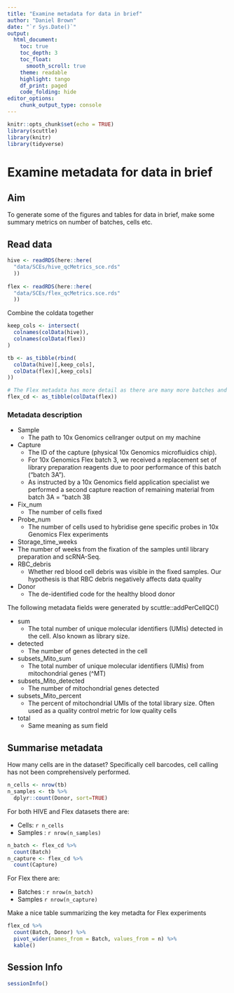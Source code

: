 ```yaml
---
title: "Examine metadata for data in brief"
author: "Daniel Brown"
date: "`r Sys.Date()`"
output:
  html_document:
    toc: true
    toc_depth: 3
    toc_float:
      smooth_scroll: true
    theme: readable
    highlight: tango 
    df_print: paged
    code_folding: hide
editor_options: 
    chunk_output_type: console
---
```


```r
knitr::opts_chunk$set(echo = TRUE)
library(scuttle)
library(knitr)
library(tidyverse)
```

# Examine metadata for data in brief

## Aim

To generate some of the figures and tables for data in brief, make some summary metrics on number of batches, cells etc.

## Read data

```r
hive <- readRDS(here::here(
  "data/SCEs/hive_qcMetrics_sce.rds"
  ))
  
flex <- readRDS(here::here(
  "data/SCEs/flex_qcMetrics.sce.rds"
  ))
```

Combine the coldata together

```r
keep_cols <- intersect(
  colnames(colData(hive)),
  colnames(colData(flex))
)

tb <- as_tibble(rbind(
  colData(hive)[,keep_cols],
  colData(flex)[,keep_cols]
))

# The Flex metadata has more detail as there are many more batches and cells
flex_cd <- as_tibble(colData(flex))
```

### Metadata description

* Sample
  + The path to 10x Genomics cellranger output on my machine
* Capture
  + The ID of the capture (physical 10x Genomics microfluidics chip).
  + For 10x Genomics Flex batch 3, we received a replacement set of library preparation reagents due to poor performance of this batch (“batch 3A”).
  + As instructed by a 10x Genomics field application specialist we performed a second capture reaction of remaining material from batch 3A = “batch 3B
* Fix_num
  + The number of cells fixed
* Probe_num
  * The number of cells used to hybridise gene specific probes in 10x Genomics Flex experiments
*  Storage_time_weeks
  + The number of weeks from the fixation of the samples until library preparation and scRNA-Seq.
* RBC_debris
  + Whether red blood cell debris was visible in the fixed samples. Our hypothesis is that RBC debris negatively affects data quality
* Donor
  + The de-identified code for the healthy blood donor
  
The following metadata fields were generated by scuttle::addPerCellQC()
  
* sum
  + The total number of unique molecular identifiers (UMIs) detected in the cell. Also known as library size.
* detected
  + The number of genes detected in the cell
* subsets_Mito_sum
  + The total number of unique molecular identifiers (UMIs) from mitochondrial genes (^MT)
* subsets_Mito_detected
  + The number of mitochondrial genes detected
* subsets_Mito_percent
  + The percent of mitochondrial UMIs of the total library size. Often used as a quality control metric for low quality cells
* total
  + Same meaning as sum field

## Summarise metadata

How many cells are in the dataset? Specifically cell barcodes, cell calling has not been comprehensively performed.

```r
n_cells <- nrow(tb)
n_samples <- tb %>% 
  dplyr::count(Donor, sort=TRUE)
```

For both HIVE and Flex datasets there are:

* Cells: `r n_cells`
* Samples : `r nrow(n_samples)`

```r
n_batch <- flex_cd %>% 
  count(Batch)
n_capture <- flex_cd %>% 
  count(Capture)
```

For Flex there are:

* Batches : `r nrow(n_batch)`
* Samples `r nrow(n_capture)`

Make a nice table summarizing the key metadta for Flex experiments

```r
flex_cd %>% 
  count(Batch, Donor) %>% 
  pivot_wider(names_from = Batch, values_from = n) %>% 
  kable()
```

## Session Info

```r
sessionInfo()
```
